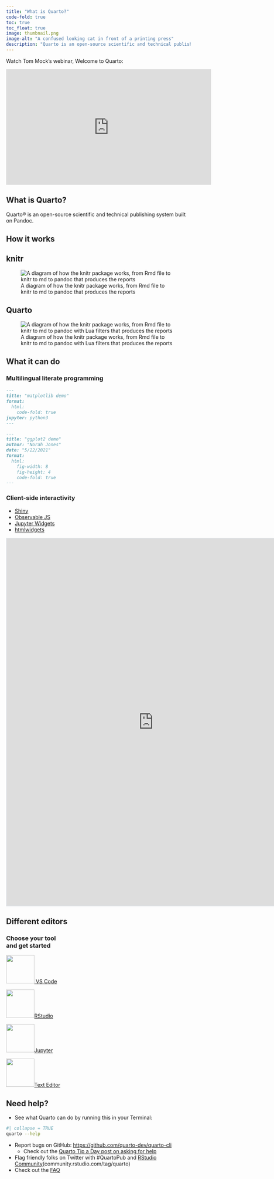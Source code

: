 ```yaml
---
title: "What is Quarto?"
code-fold: true
toc: true
toc_float: true
image: thumbnail.png
image-alt: "A confused looking cat in front of a printing press"
description: "Quarto is an open-source scientific and technical publishing system."
---
```


Watch Tom Mock's webinar, Welcome to Quarto:

<iframe width="560" height="315" src="https://www.youtube.com/embed/yvi5uXQMvu4" title="YouTube video player" frameborder="0" allow="accelerometer; autoplay; clipboard-write; encrypted-media; gyroscope; picture-in-picture" allowfullscreen>

</iframe>

::: {#recap-listings}
:::

## What is Quarto?

Quarto® is an open-source scientific and technical publishing system built on Pandoc.

## How it works

::: panel-tabset
## knitr

![A diagram of how the knitr package works, from Rmd file to knitr to md to pandoc that produces the reports](images/knitr.png)

## Quarto

![A diagram of how the knitr package works, from Rmd file to knitr to md to pandoc with Lua filters that produces the reports](images/quarto.png)
:::

## What it can do

### Multilingual literate programming

::: {layout-ncol="2"}
``` markdown
---
title: "matplotlib demo"
format:
  html:
    code-fold: true
jupyter: python3
---
```

``` markdown
---
title: "ggplot2 demo"
author: "Norah Jones"
date: "5/22/2021"
format: 
  html:
    fig-width: 8
    fig-height: 4
    code-fold: true
---
```
:::

### Client-side interactivity

-   [Shiny](https://quarto.org/docs/interactive/shiny/)
-   [Observable JS](https://quarto.org/docs/interactive/ojs/)
-   [Jupyter Widgets](https://quarto.org/docs/interactive/widgets/jupyter.html)
-   [htmlwidgets](https://quarto.org/docs/interactive/widgets/htmlwidgets.html)

```{=html}
<iframe width="800px" height="1000px" style="border:2px solid #dee2e6;" src="https://minecr.shinyapps.io/shiny_in_quarto/"></iframe>
```

## Different editors

### Choose your tool<br/>and get started{.fw-light}

::: {layout-ncol=4}

<a href="hello/vscode.html" role="button" class="btn btn-outline-light">
![](images/vscode-logo.png){width="77" fig-alt="VS Code logo."} VS Code
</a>

<a href="hello/rstudio.html" role="button" class="btn btn-outline-light">
![](images/rstudio-logo.png){width="77" fig-alt="RStudio logo."}RStudio
</a>

<a href="hello/jupyter.html" role="button" class="btn btn-outline-light">
![](images/jupyter-logo.png){width="77" fig-alt="Jupyter logo."}Jupyter
</a>

<a href="hello/text-editor.html" role="button" class="btn btn-outline-light">
![](images/text-editor-logo.png){width="77" fig-alt="Text Editor logo: circle with white outline and black fill inside of which is a command-line prompt."}Text Editor
</a>

:::

## Need help?

* See what Quarto can do by running this in your Terminal:

``` bash
#| collapse = TRUE
quarto --help
```

* Report bugs on GitHub: [https://github.com/quarto-dev/quarto-cli](https://github.com/quarto-dev/quarto-cli)
  * Check out the [Quarto Tip a Day post on asking for help](https://mine-cetinkaya-rundel.github.io/quarto-tip-a-day/posts/15-help/)
* Flag friendly folks on Twitter with #QuartoPub and [RStudio Community](community.rstudio.com/tag/quarto)(community.rstudio.com/tag/quarto)
* Check out the [FAQ](https://quarto.org/docs/faq/)